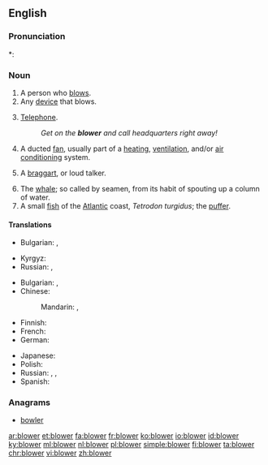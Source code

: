 ==English==

===Pronunciation===
*: {{rhymes|əʊə(r)}}

===Noun===
{{en-noun}}

# A person who [[blow]]s.
# Any [[device]] that blows.
# {{context|slang|dated|chiefly|British|usually preceded by {{term|the|lang=en}}|lang=en}} [[telephone|Telephone]].
#: ''Get on the '''blower''' and call headquarters right away!''
# A ducted [[fan]], usually part of a [[heating]], [[ventilation]], and/or [[air conditioning]] system.
# {{context|dated|lang=en}} A [[braggart]], or loud talker.
# The [[whale]]; so called by seamen, from its habit of spouting up a column of water.
# A small [[fish]] of the [[Atlantic]] coast, ''Tetrodon turgidus''; the [[puffer]].

====Translations====
{{trans-top|person}}
* Bulgarian: {{t|bg|духач|m}}, {{t+|bg|тръбач}}
{{trans-mid}}
* Kyrgyz: {{t+|ky|үйлөөчү|sc=Cyrl}}
* Russian: {{t+|ru|дуть|tr=dújuščij|alt=дующий|sc=Cyrl}}, {{t+|ru|трубач|m|tr=trubáč|sc=Cyrl}} {{qualifier|trumpeter}}
{{trans-bottom}}

{{trans-top|device}}
* Bulgarian: {{t+|bg|духало|n}}, {{t|bg|вентилатор|m}}
* Chinese:
*: Mandarin: {{t|cmn|鼓風機|sc=Hani}}, {{t+|cmn|鼓风机|tr=gǔfēngjī|sc=Hani}}
* Finnish: {{t+|fi|puhallin}}
* French: {{t+|fr|ventilateur|m}}
* German: {{t+|de|Gebläse|n}}
{{trans-mid}}
* Japanese: {{t|ja|ブロワー|tr=burowā|sc=Jpan}}
* Polish: {{t|pl|dmuchawa}}
* Russian: {{t+|ru|фен|m|tr=fen|sc=Cyrl}} {{qualifier|hairdryer}}, {{t+|ru|вентилятор|m|tr=ventiljátor|sc=Cyrl}} {{qualifier|fan}}, {{t+|ru|воздуходувка|f|tr=vozduxodúvka|sc=Cyrl}}
* Spanish: {{t+|es|ventilador}}
{{trans-bottom}}

{{trans-see|telephone}}

<!--move to separate page:
: [[suction blower]]:
* Spanish: aspirador.
-->

===Anagrams===
* [[bowler#English|bowler]]

[[ar:blower]]
[[et:blower]]
[[fa:blower]]
[[fr:blower]]
[[ko:blower]]
[[io:blower]]
[[id:blower]]
[[ky:blower]]
[[ml:blower]]
[[nl:blower]]
[[pl:blower]]
[[simple:blower]]
[[fi:blower]]
[[ta:blower]]
[[chr:blower]]
[[vi:blower]]
[[zh:blower]]